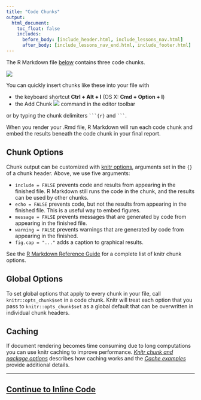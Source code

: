 ```yaml
---
title: "Code Chunks"
output:
  html_document:
    toc_float: false
    includes:
      before_body: [include_header.html, include_lessons_nav.html]
      after_body: [include_lessons_nav_end.html, include_footer.html]
---
```


The R Markdown file [below](demos/2-chunks.Rmd) contains three code chunks.

![](lesson-images/code-1-options.png)
</br>

You can quickly insert chunks like these into your file with 

* the keyboard shortcut **Ctrl + Alt + I** (OS X: **Cmd + Option + I**)
* the Add Chunk ![](images/notebook-insert-chunk.png) command in the editor toolbar

or by typing the chunk delimiters ` ```{r} ` and ` ``` `.

When you render your .Rmd file, R Markdown will run each code chunk and embed the results beneath the code chunk in your final report.

## Chunk Options

Chunk output can be customized with [knitr options](http://yihui.name/knitr/options/), arguments set in the `{}` of a chunk header. Above, we use five arguments:

* `include = FALSE` prevents code and results from appearing in the finished file. R Markdown still runs the code in the chunk, and the results can be used by other chunks.
* `echo = FALSE` prevents code, but not the results from appearing in the finished file. This is a useful way to embed figures.
* `message = FALSE` prevents messages that are generated by code from appearing in the finished file.
* `warning = FALSE` prevents warnings that are generated by code from appearing in the finished.
* `fig.cap = "..."` adds a caption to graphical results.

See the [R Markdown Reference Guide](https://www.rstudio.com/wp-content/uploads/2015/03/rmarkdown-reference.pdf) for a complete list of knitr chunk options.

## Global Options

To set global options that apply to every chunk in your file, call `knitr::opts_chunk$set` in a code chunk. Knitr will treat each option that you pass to `knitr::opts_chunk$set` as a global default that can be overwritten in individual chunk headers.

## Caching

If document rendering becomes time consuming due to long computations you can use knitr caching to improve performance. [*Knitr chunk and package options*](http://yihui.name/knitr/options) describes how caching works and the [*Cache examples*](http://yihui.name/knitr/demo/cache/) provide additional details.

***
## [Continue to Inline Code](lesson-4.html)
